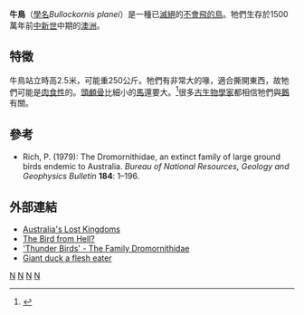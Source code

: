 {{Speciesbox
| taxon = Bullockornis planei
| authority = P. Rich, 1979
| image = Bullockornis_Kings_Park_SMC.jpg
| fossil_range = [[中新世|中新世]]中期
| parent_authority = [[帕特·里奇|P. Rich]], 1979
}}

'''牛鳥'''（[[學名|學名]]''Bullockornis planei''）是一種已[[滅絕|滅絕]]的[[不會飛的鳥|不會飛的鳥]]。牠們生存於1500萬年前[[中新世|中新世]]中期的[[澳洲|澳洲]]。

==特徵==
牛鳥站立時高2.5米，可能重250公斤。牠們有非常大的喙，適合撕開東西，故牠們可能是[[肉食性|肉食性]]的。[[頭顱骨|頭顱骨]]比細小的[[馬|馬]]還要大。<ref name="EllisNTB">{{cite book en|last=Ellis|first=Richard|title=No Turning Back: The Life and Death of Animal Species|url=https://archive.org/details/noturningbacklif00elli|publisher=Harper Perennial|date=2004|location=New York|id=ISBN 0-06-055804-0|page=[https://archive.org/details/noturningbacklif00elli/page/102 102]}}</ref>很多[[古生物學|古生物學家]]都相信牠們與[[鵝|鵝]]有關。

==參考==
{{reflist}}
* Rich, P. (1979): The Dromornithidae, an extinct family of large ground birds endemic to Australia. ''Bureau of National Resources, Geology and Geophysics Bulletin'' '''184''': 1–196.

==外部連結==
* [https://web.archive.org/web/20090216193251/http://www.lostkingdoms.com/snapshots/miocene_late_animals_birds.htm Australia's Lost Kingdoms]
* [http://www.amonline.net.au/mammals/fossil/bird_from_hell.htm The Bird from Hell?] {{Wayback|url=http://www.amonline.net.au/mammals/fossil/bird_from_hell.htm |date=20210410193849 }}
* [http://www.amonline.net.au/birds/factsheets/thunder_birds.htm 'Thunder Birds' - The Family Dromornithidae] {{Wayback|url=http://www.amonline.net.au/birds/factsheets/thunder_birds.htm |date=20090602003348 }}
* [http://www.abc.net.au/science/news/enviro/EnviroRepublish_132047.htm Giant duck a flesh eater] {{Wayback|url=http://www.abc.net.au/science/news/enviro/EnviroRepublish_132047.htm |date=20201108094213 }}
{{泛雞雁類}}
{{taxonbar}}
[[Category:_1979年描述的鸟类|N]]
[[Category:馳鳥科|N]]
[[Category:澳大利亞鳥類|N]]
[[Category:中新世鸟类|N]]